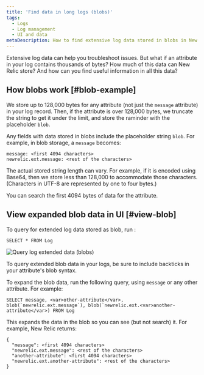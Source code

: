 ```yaml
---
title: 'Find data in long logs (blobs)'
tags:
  - Logs
  - Log management
  - UI and data
metaDescription: How to find extensive log data stored in blobs in New Relic.
---
```


Extensive log data can help you troubleshoot issues. But what if an attribute in your log contains thousands of bytes? How much of this data can New Relic store? And how can you find useful information in all this data? 

## How blobs work [#blob-example]

We store up to 128,000 bytes for any attribute (not just the `message` attribute) in your log record. Then, if the attribute is over 128,000 bytes, we truncate the string to get it under the limit, and store the raminder with the placeholder `blob`.

Any fields with data stored in blobs include the placeholder string `blob`. For example, in blob storage, a `message` becomes:

```
message: <first 4094 characters>
newrelic.ext.message: <rest of the characters>
```

The actual stored string length can vary. For example, if it is encoded using Base64, then we store less than 128,000 to accommodate those characters. (Characters in UTF-8 are represented by one to four bytes.)

You can search the first 4094 bytes of data for the attribute. 

## View expanded blob data in UI [#view-blob]

To query for extended log data stored as blob, run :

```
SELECT * FROM Log
```

![Query log extended data (blobs)](./images/long-logs-blobs.png "Query log extended data (blobs)")

<figcaption>
  To query extended blob data in your logs, be sure to include backticks in your attribute's blob syntax.
</figcaption>

To expand the blob data, run the following query, using `message` or any other attribute. For example:

```
SELECT message, <var>other-attribute</var>, blob(`newrelic.ext.message`), blob(`newrelic.ext.<var>another-attribute</var>) FROM Log
```

This expands the data in the blob so you can see (but not search) it. For example, New Relic returns:

```
{
  "message": <first 4094 characters>
  "newrelic.ext.message": <rest of the characters> 
  "another-attribute": <first 4094 characters>
  "newrelic.ext.another-attribute": <rest of the characters>
}
